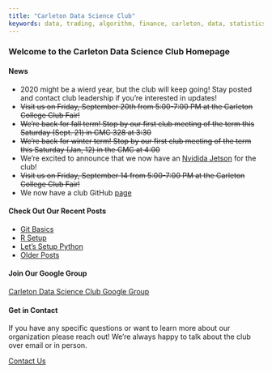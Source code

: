 ```yaml
---
title: "Carleton Data Science Club"
keywords: data, trading, algorithm, finance, carleton, data, statistics
---
```


### Welcome to the Carleton Data Science Club Homepage

#### __News__

+ 2020 might be a wierd year, but the club will keep going! Stay posted and contact club leadership if you're interested in updates!
+ ~~Visit us on Friday, September 20th from 5:00-7:00 PM at the Carleton College Club Fair!~~
+ ~~We're back for fall term! Stop by our first club meeting of the term this Saturday (Sept. 21) in CMC 328 at 3:30~~
+ ~~We're back for winter term! Stop by our first club meeting of the term this Saturday (Jan, 12) in the CMC at 4:00~~
+ We're excited to announce that we now have an [Nvidida Jetson](https://developer.nvidia.com/embedded/buy/jetson-tx2) for the club!
+ ~~Visit us on Friday, September 14 from 5:00-7:00 PM at the Carleton College Club Fair!~~
+ We now have a club GitHub [page](https://github.com/CarletonAlgoClub) 

#### __Check Out Our Recent Posts__

+ [Git Basics](git_basics.html)
+ [R Setup](r_setup.html)
+ [Let's Setup Python](python_installation.html)
+ [Older Posts](content.html)

#### __Join Our Google Group__

[Carleton Data Science Club Google Group](https://groups.google.com/a/carleton.edu/forum/#!forum/carletonalgoclub.group "Join Our Google Group")

#### __Get in Contact__

If you have any specific questions or want to learn more about our organization please reach out! We're always happy to talk about the club over email or in person. 

[Contact Us](contact.html "Contact Us")